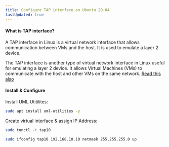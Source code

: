 ```yaml
---
title: Configure TAP interface on Ubuntu 20.04
lastUpdated: true
---
```


#### What is TAP interface?

A TAP interface in Linux is a virtual network interface that allows communication between VMs and the host. It is used to emulate a layer 2 device.

The TAP interface is another type of virtual network interface in Linux useful for emulating a layer 2 device. It allows Virtual Machines (VMs) to communicate with the host and other VMs on the same network. [Read this also](https://www.baeldung.com/linux/create-check-network-interfaces)

#### Install & Configure

Install UML Utitilites:

```sh
sudo apt install uml-utilities -y
```

Create virtual interface & assign IP Address:

```bash
sudo tunctl -t tap10
```

```bash
sudo ifconfig tap10 192.168.10.10 netmask 255.255.255.0 up
```